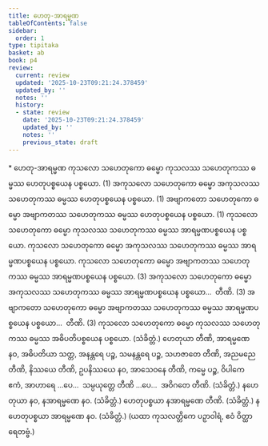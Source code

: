 ```yaml
---
title: ဟေတု-အာရမ္မဏ
tableOfContents: false
sidebar:
  order: 1
type: tipitaka
basket: ab
book: p4
review:
  current: review
  updated: '2025-10-23T09:21:24.378459'
  updated_by: ''
  notes: ''
  history:
  - state: review
    date: '2025-10-23T09:21:24.378459'
    updated_by: ''
    notes: ''
    previous_state: draft
---
```



<ReviewStatus review={frontmatter.review} showDetails={true} />

<HypothesisAnnotation frontmatter={frontmatter} />

<DynamicBreadcrumb />

<Paragraph type="center" book="p4">
* ဟေတု-အာရမ္မဏ
</Paragraph>

<Division number="3" book="p4" e="ch" v="39" p="567">

<Paragraph number="930" book="p4">
ကုသလော သဟေတုကော ဓမ္မော ကုသလဿ သဟေတုကဿ ဓမ္မဿ ဟေတုပစ္စယေန ပစ္စယော. (1)
</Paragraph>

<Paragraph number="931" book="p4">
အကုသလော သဟေတုကော ဓမ္မော အကုသလဿ သဟေတုကဿ ဓမ္မဿ ဟေတုပစ္စယေန ပစ္စယော. (1)
</Paragraph>

<Paragraph number="932" book="p4">
အဗျာကတော သဟေတုကော ဓမ္မော အဗျာကတဿ သဟေတုကဿ ဓမ္မဿ ဟေတုပစ္စယေန ပစ္စယော. (1)
</Paragraph>

<Paragraph number="933" book="p4">
ကုသလော သဟေတုကော ဓမ္မော ကုသလဿ သဟေတုကဿ ဓမ္မဿ အာရမ္မဏပစ္စယေန ပစ္စယော. ကုသလော သဟေတုကော ဓမ္မော အကုသလဿ သဟေတုကဿ ဓမ္မဿ အာရမ္မဏပစ္စယေန ပစ္စယော. ကုသလော သဟေတုကော ဓမ္မော အဗျာကတဿ သဟေတုကဿ ဓမ္မဿ အာရမ္မဏပစ္စယေန ပစ္စယော. (3)
</Paragraph>

<Paragraph number="934" book="p4">
အကုသလော သဟေတုကော ဓမ္မော အကုသလဿ သဟေတုကဿ ဓမ္မဿ အာရမ္မဏပစ္စယေန ပစ္စယော…  တီဏိ. (3)
</Paragraph>

<Paragraph number="935" book="p4">
အဗျာကတော သဟေတုကော ဓမ္မော အဗျာကတဿ သဟေတုကဿ ဓမ္မဿ အာရမ္မဏပစ္စယေန ပစ္စယော…  တီဏိ. (3)
</Paragraph>

<Paragraph number="936" book="p4">
ကုသလော သဟေတုကော ဓမ္မော ကုသလဿ သဟေတုကဿ ဓမ္မဿ အဓိပတိပစ္စယေန ပစ္စယော. (သံခိတ္တံ.)
</Paragraph>

</Division>
<Division number="4" book="p4" e="ch" v="39" p="567">

<Paragraph number="937" book="p4">
ဟေတုယာ တီဏိ, အာရမ္မဏေ နဝ, အဓိပတိယာ သတ္တ, အနန္တရေ ပဉ္စ, သမနန္တရေ ပဉ္စ, သဟဇာတေ တီဏိ, အညမညေ တီဏိ, နိဿယေ တီဏိ, ဥပနိဿယေ နဝ, အာသေဝနေ တီဏိ, ကမ္မေ ပဉ္စ, ဝိပါကေ ဧကံ, အာဟာရေ …ပေ…  သမ္ပယုတ္တေ တီဏိ …ပေ…  အဝိဂတေ တီဏိ. (သံခိတ္တံ.)
</Paragraph>

<Paragraph number="938" book="p4">
နဟေတုယာ နဝ, နအာရမ္မဏေ နဝ. (သံခိတ္တံ.)
</Paragraph>

<Paragraph number="939" book="p4">
ဟေတုပစ္စယာ နအာရမ္မဏေ တီဏိ. (သံခိတ္တံ.)
</Paragraph>

<Paragraph number="940" book="p4">
နဟေတုပစ္စယာ အာရမ္မဏေ နဝ. (သံခိတ္တံ.)

</Paragraph>
</Division>

<Paragraph number="941" type="center" book="p4">
(ယထာ ကုသလတ္တိကေ ပဉှာဝါရံ, ဧဝံ ဝိတ္ထာရေတဗ္ဗံ.)
</Paragraph>